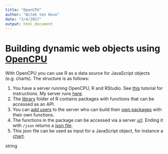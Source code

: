 ```yaml
---
title: "OpenCPU"
author: "Witek ten Hove"
date: "3/4/2017"
output: html_document
---
```


# Building dynamic web objects using [OpenCPU](https://www.opencpu.org/)

With OpenCPU you can use R as a data source for JavaScript objects (e.g. charts). The structure is as follows:

1. You have a server running OpenCPU, R and RStudio. See [this](http://jeroenooms.github.io/opencpu-manual/opencpu-server.pdf) tutorial for instructions. My server runs [here](http://ec2-34-252-17-179.eu-west-1.compute.amazonaws.com/ocpu/test/).
2. The [library](http://ec2-34-252-17-179.eu-west-1.compute.amazonaws.com/ocpu/library/) folder of R contains packages with functions that can be accessed as an API.
3. You can [add users](https://www.digitalocean.com/community/tutorials/how-to-set-up-rstudio-on-an-ubuntu-cloud-server) to the server who can build their [own packages](http://ec2-34-252-17-179.eu-west-1.compute.amazonaws.com/ocpu/user/rstudio/library/) with their own functions.
4. The functions in the package can be accessed via a server [url](http://ec2-34-252-17-179.eu-west-1.compute.amazonaws.com/ocpu/user/rstudio/library/hellorobert/R/dataTest/print). Ending it with `/json` returns a [json file](http://ec2-34-252-17-179.eu-west-1.compute.amazonaws.com/ocpu/user/rstudio/library/hellorobert/R/dataTest/json).
5. This json file can be used as input for a JavaScript object, for instance a [chart](http://www.smartedu.nl/opencpu/test.html).

<head>
    <style>
        .bar {
            fill: steelblue;
        }
        .bar:hover {
            fill: brown;
        }
        .axis {
            font: 10px sans-serif;
        }
        .axis path,
        .axis line {
            fill: none;
            stroke: #000;
            shape-rendering: crispEdges;
        }
    </style>
</head>

<body>
    <script type="text/javascript" src="http://code.jquery.com/jquery-latest.js"></script>
    <script src="http://d3js.org/d3.v3.min.js"></script>
    <script>
        //When Document is Ready
        $(function() {
            //This part prepares the url string
            var resultsUrlPrefix = "http://ec2-34-252-17-179.eu-west-1.compute.amazonaws.com",
                url = resultsUrlPrefix + "/ocpu//user/rstudio/library/hellorobert/R/dataTest";
            //The following makes a posts the url to the opencpu server on AWS and
            //concatenates the reply into a result link
            $.post(url,
                    function(data) {

                        var statResultsLink = resultsUrlPrefix + data.toString().match(/.+\/.val/m) + "\/json";
                        $("#json1").attr("href", statResultsLink)

                        // Build chart (d3.js)
                        // set the dimensions of the canvas
                        var margin = {
                                top: 20,
                                right: 20,
                                bottom: 70,
                                left: 40
                            },
                            width = 600 - margin.left - margin.right,
                            height = 300 - margin.top - margin.bottom;


                        // set the ranges
                        var x = d3.scale.ordinal().rangeRoundBands([0, width], .05);

                        var y = d3.scale.linear().range([height, 0]);

                        // define the axis
                        var xAxis = d3.svg.axis()
                            .scale(x)
                            .orient("bottom")


                        var yAxis = d3.svg.axis()
                            .scale(y)
                            .orient("left")
                            .ticks(10);


                        // add the SVG element
                        var svg = d3.select("body").append("svg")
                            .attr("width", width + margin.left + margin.right)
                            .attr("height", height + margin.top + margin.bottom)
                            .append("g")
                            .attr("transform",
                                "translate(" + margin.left + "," + margin.top + ")");


                        // load the data

                        d3.json(statResultsLink, function(error, data) {

                            data.forEach(function(d) {
                                d.namen = d.namen;
                                d.leeftijd = +d.leeftijd;
                            });

                            // scale the range of the data
                            x.domain(data.map(function(d) {
                                return d.namen;
                            }));
                            y.domain([0, d3.max(data, function(d) {
                                return d.leeftijd;
                            })]);

                            // add axis
                            svg.append("g")
                                .attr("class", "x axis")
                                .attr("transform", "translate(0," + height + ")")
                                .call(xAxis)
                                .selectAll("text")
                                .style("text-anchor", "end")
                                .attr("dx", "-.8em")
                                .attr("dy", "-.55em")
                                .attr("transform", "rotate(-90)");

                            svg.append("g")
                                .attr("class", "y axis")
                                .call(yAxis)
                                .append("text")
                                .attr("transform", "rotate(-90)")
                                .attr("y", 5)
                                .attr("dy", ".71em")
                                .style("text-anchor", "end")
                                .text("Leeftijd");


                            // Add bar chart
                            svg.selectAll("bar")
                                .data(data)
                                .enter().append("rect")
                                .attr("class", "bar")
                                .attr("x", function(d) {
                                    return x(d.namen);
                                })
                                .attr("width", x.rangeBand())
                                .attr("y", function(d) {
                                    return y(d.leeftijd);
                                })
                                .attr("height", function(d) {
                                    return height - y(d.leeftijd);
                                });

                        });

                    })
                .error(function(jqXHR, status, error) {
                    alert(jqXHR.responseText);
                });
        });
    </script>
    <a id="json1" target="_blank">string</a>
</body>
